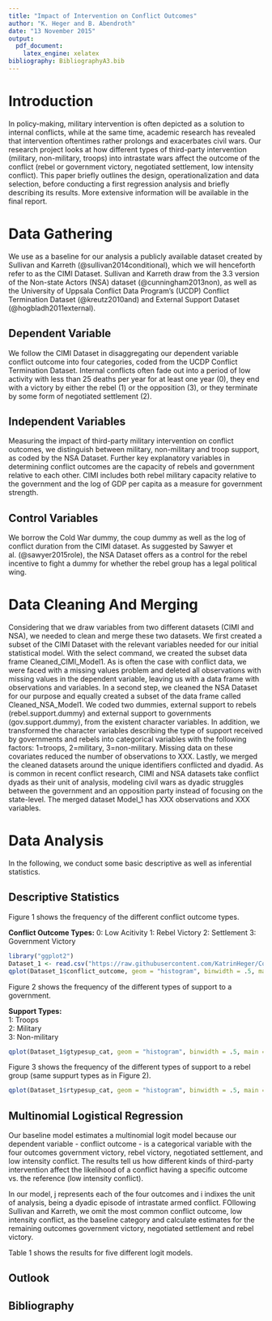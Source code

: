 ```yaml
---
title: "Impact of Intervention on Conflict Outcomes"
author: "K. Heger and B. Abendroth"
date: "13 November 2015"
output: 
  pdf_document: 
    latex_engine: xelatex
bibliography: BibliographyA3.bib
---
```


# Introduction
In policy-making, military intervention is often depicted as a solution to internal conflicts, while at the same time, academic research has revealed that intervention oftentimes rather prolongs and exacerbates civil wars. Our research project looks at how different types of third-party intervention (military, non-military, troops) into intrastate wars affect the outcome of the conflict (rebel or government victory, negotiated settlement, low intensity conflict). 
This paper briefly outlines the design, operationalization and data selection, before conducting a first regression analysis and briefly describing its results. More extensive information will be available in the final report. 

# Data Gathering
We use as a baseline for our analysis a publicly available dataset created by Sullivan and Karreth (@sullivan2014conditional), which we will henceforth refer to as the CIMI Dataset. Sullivan and Karreth draw from the 3.3 version of the Non-state Actors (NSA) dataset (@cunningham2013non), as well as the University of Uppsala Conflict Data Program's (UCDP) Conflict Termination Dataset (@kreutz2010and) and External Support Dataset (@hogbladh2011external).

## Dependent Variable
We follow the CIMI Dataset in disaggregating our dependent variable conflict outcome into four categories, coded from the UCDP Conflict Termination Dataset. Internal conflicts often fade out into a period of low activity with less than 25 deaths per year for at least one year (0), they end with a victory by either the rebel (1) or the opposition (3), or they terminate by some form of negotiated settlement (2). 

## Independent Variables
Measuring the impact of third-party military intervention on conflict outcomes, we distinguish between military, non-military and troop support, as coded by the NSA Dataset. 
Further key explanatory variables in determining conflict outcomes are the capacity of rebels and government relative to each other. CIMI includes both rebel military capacity relative to the government and the log of GDP per capita as a measure for government strength. 

## Control Variables
We borrow the Cold War dummy, the coup dummy as well as the log of conflict duration from the CIMI dataset. As suggested by Sawyer et al. (@sawyer2015role), the NSA Dataset offers as a control for the rebel incentive to fight a dummy for whether the rebel group has a legal political wing. 

# Data Cleaning And Merging
Considering that we draw variables from two different datasets (CIMI and NSA), we needed to clean and merge these two datasets. 
We first created a subset of the CIMI Dataset with the relevant variables needed for our initial statistical model. With the select command, we created the subset data frame Cleaned_CIMI_Model1. As is often the case with conflict data, we were faced with a missing values problem and deleted all observations with missing values in the dependent variable, leaving us with a data frame with observations and variables.
In a second step, we cleaned the NSA Dataset for our purpose and equally created a subset of the data frame called Cleaned_NSA_Model1. We coded two dummies, external support to rebels (rebel.support.dummy) and external support to governments (gov.support.dummy), from the existent character variables. In addition, we transformed the character variables describing the type of support received by governments and rebels into categorical variables with the following factors: 1=troops, 2=military, 3=non-military. Missing data on these covariates reduced the number of observations to XXX. 
Lastly, we merged the cleaned datasets around the unique identifiers conflicted and dyadid. As is common in recent conflict research, CIMI and NSA datasets take conflict dyads as their unit of analysis, modeling civil wars as dyadic struggles between the government and an opposition party instead of focusing on the state-level. The merged dataset Model_1 has XXX observations and XXX variables. 

# Data Analysis
In the following, we conduct some basic descriptive as well as inferential statistics. 

## Descriptive Statistics

Figure 1 shows the frequency of the different conflict outcome types.

**Conflict Outcome Types:**
0: Low Acitivity
1: Rebel Victory
2: Settlement
3: Government Victory 

```r
library("ggplot2")
Dataset_1 <- read.csv("https://raw.githubusercontent.com/KatrinHeger/CollaborativeResearchProject/master/Assignment3_Data-Analysis/Dataset_1_Markdown.csv")
qplot(Dataset_1$conflict_outcome, geom = "histogram", binwidth = .5, main = "Fig. 1: Frequency of Conflict Outcomes", xlab = "Outcomes", ylab = "Frequency", fill = I("lightblue"))
```

Figure 2 shows the frequency of the different types of support to a government.

**Support Types:**  
1: Troops  
2: Military  
3: Non-military  

```r
qplot(Dataset_1$gtypesup_cat, geom = "histogram", binwidth = .5, main = "Frequency of Government Support Types", xlab = "Support Types", ylab = "Frequency", fill = I("lightgreen"))
```

Figure 3 shows the frequency of the different types of support to a rebel group (same suppurt types as in Figure 2).

```r
qplot(Dataset_1$rtypesup_cat, geom = "histogram", binwidth = .5, main = "Frequency of Rebel Support Types", xlab = "Support Types", ylab = "Frequency", alpha = I(.9), fill = I("brown"))
```

## Multinomial Logistical Regression
Our baseline model estimates a multinomial logit model because our dependent variable - conflict outcome - is a categorical variable with the four outcomes government victory, rebel victory, negotiated settlement, and low intensity conflict. The results tell us how different kinds of third-party intervention affect the likelihood of a conflict having a specific outcome vs. the reference (low intensity conflict).

\begin{equation}\begin{aligned} Pr(Y_{i}=j) = \frac{exp(X_{i}\beta_{j})} {\sum_{j=1}^{J} exp(X_{i}\beta_{j})}\end{aligned}\end{equation}

In our model, j represents each of the four outcomes and i indixes the unit of analysis, being a dyadic episode of intrastate armed conflict. FOllowing Sullivan and Karreth, we omit the most common conflict outcome, low intensity conflict, as the baseline category and calculate estimates for the remaining outcomes government victory, negotiated settlement and rebel victory.

Table 1 shows the results for five different logit models.

## Outlook

## Bibliography